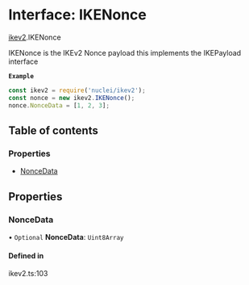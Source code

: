 # Interface: IKENonce

[ikev2](/templates/protocols/javascript/modules/ikev2.md).IKENonce

IKENonce is the IKEv2 Nonce payload
this implements the IKEPayload interface

**`Example`**

```javascript
const ikev2 = require('nuclei/ikev2');
const nonce = new ikev2.IKENonce();
nonce.NonceData = [1, 2, 3];
```

## Table of contents

### Properties

- [NonceData](/templates/protocols/javascript/modules/ikev2.IKENonce.md#noncedata)

## Properties

### NonceData

• `Optional` **NonceData**: `Uint8Array`

#### Defined in

ikev2.ts:103
